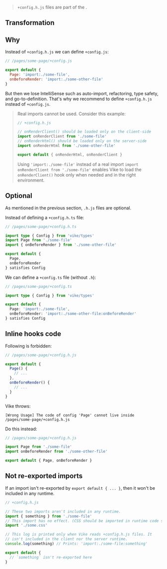 
> `+config.h.js` files are part of the <Link text="V1 design" href="/migration/v1-design" />.


## Transformation

<HeaderFileIntro />


## Why

Instead of `+config.h.js` we can define `+config.js`:

```js
// /pages/some-page/+config.js

export default {
  Page: 'import:./some-file',
  onBeforeRender: 'import:./some-other-file'
}
```

But then we lose IntelliSense such as auto-import, refactoring, type safety, and go-to-definition. That's why we recommend to define `+config.h.js` instead of `+config.js`.

> Real imports cannot be used. Consider this example:
>
> ```js
> // +config.h.js
>
> // onRenderClient() should be loaded only on the client-side
> import onRenderClient from './some-file'
> // onRenderHtml() should be loaded only on the server-side
> import onRenderHtml from './some-other-file'
>
> export default { onRenderHtml, onRenderClient }
> ```
>
> Using `'import:./some-file'` instead of a real import `import onRenderClient from './some-file'` enables Vike to load the `onRenderClient()` hook only when needed and in the right environment.


## Optional

As mentioned in the previous section, `.h.js` files are optional.

Instead of defining a `+config.h.ts` file:

```ts
// /pages/some-page/+config.h.ts

import type { Config } from 'vike/types'
import Page from './some-file'
import { onBeforeRender } from './some-other-file'

export default {
  Page,
  onBeforeRender
} satisfies Config
```

We can define a `+config.ts` file (without `.h`):

```ts
// /pages/some-page/+config.ts

import type { Config } from 'vike/types'

export default {
  Page: 'import:./some-file',
  onBeforeRender: 'import:./some-other-file:onBeforeRender'
} satisfies Config
```


## Inline hooks code

Following is forbidden:

```js
// /pages/some-page/+config.h.js

export default {
  Page() {
    // ...
  },
  onBeforeRender() {
    // ...
  }
}
```

Vike throws:
```
[Wrong Usage] The code of config 'Page' cannot live inside /pages/some-page/+config.h.js
```

Do this instead:

```js
// /pages/some-page/+config.h.js

import Page from './some-file'
import onBeforeRender from './some-other-file'

export default { Page, onBeforeRender }
```


## Not re-exported imports

If an import isn't re-exported by `export default { ... }`, then it won't be included in any runtime.

```js
// +config.h.js

// These two imports aren't included in any runtime.
import { something } from './some-file'
// This import has no effect. (CSS should be imported in runtime code such as +Page.js instead.)
import './some.css'

// This log is printed only when Vike reads +config.h.js files. It
// isn't included in the client nor the server runtime.
console.log(something) // Prints: 'import:./some-file:something'

export default {
  // `something` isn't re-exported here
}
```
